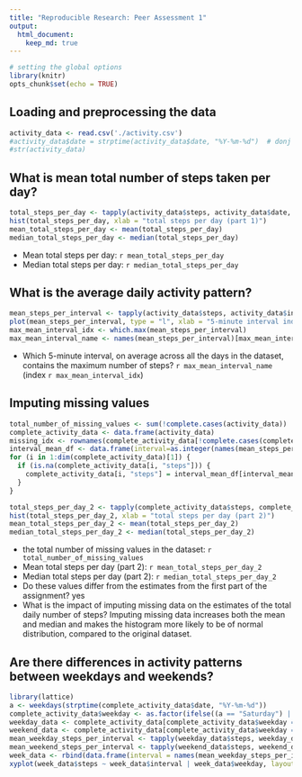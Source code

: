 ```yaml
---
title: "Reproducible Research: Peer Assessment 1"
output: 
  html_document:
    keep_md: true
---
```


```r
# setting the global options
library(knitr)
opts_chunk$set(echo = TRUE)
```

## Loading and preprocessing the data
```r
activity_data <- read.csv('./activity.csv')
#activity_data$date = strptime(activity_data$date, "%Y-%m-%d")  # donj't do this!
#str(activity_data)
```

## What is mean total number of steps taken per day?
```r
total_steps_per_day <- tapply(activity_data$steps, activity_data$date, sum, na.rm = TRUE)
hist(total_steps_per_day, xlab = "total steps per day (part 1)")
mean_total_steps_per_day <- mean(total_steps_per_day)
median_total_steps_per_day <- median(total_steps_per_day)
```
* Mean total steps per day: `r mean_total_steps_per_day`
* Median total steps per day: `r median_total_steps_per_day`

## What is the average daily activity pattern?

```r
mean_steps_per_interval <- tapply(activity_data$steps, activity_data$interval, mean, na.rm = TRUE)
plot(mean_steps_per_interval, type = "l", xlab = "5-minute interval index", ylab = "mean steps per interval")
max_mean_interval_idx <- which.max(mean_steps_per_interval)
max_mean_interval_name <- names(mean_steps_per_interval)[max_mean_interval_idx]
```
* Which 5-minute interval, on average across all the days in the dataset, contains the maximum number of steps? `r max_mean_interval_name` (index `r max_mean_interval_idx`)

## Imputing missing values
```r
total_number_of_missing_values <- sum(!complete.cases(activity_data))
complete_activity_data <- data.frame(activity_data)
missing_idx <- rownames(complete_activity_data[!complete.cases(complete_activity_data), ])
interval_mean_df <- data.frame(interval=as.integer(names(mean_steps_per_interval)), mean_steps=mean_steps_per_interval)
for (i in 1:dim(complete_activity_data)[1]) {
  if (is.na(complete_activity_data[i, "steps"])) {
    complete_activity_data[i, "steps"] = interval_mean_df[interval_mean_df$interval == complete_activity_data[i, "interval"], "mean_steps"]
  }
}

total_steps_per_day_2 <- tapply(complete_activity_data$steps, complete_activity_data$date, sum, na.rm = TRUE)
hist(total_steps_per_day_2, xlab = "total steps per day (part 2)")
mean_total_steps_per_day_2 <- mean(total_steps_per_day_2)
median_total_steps_per_day_2 <- median(total_steps_per_day_2)
```
* the total number of missing values in the dataset: `r total_number_of_missing_values`
* Mean total steps per day (part 2): `r mean_total_steps_per_day_2`
* Median total steps per day (part 2): `r median_total_steps_per_day_2`
* Do these values differ from the estimates from the first part of the assignment? yes
* What is the impact of imputing missing data on the estimates of the total daily number of steps?
  Imputing missing data increases both the mean and median and makes the histogram more likely to be of normal distribution, compared to the original dataset.

## Are there differences in activity patterns between weekdays and weekends?
```r
library(lattice)
a <- weekdays(strptime(complete_activity_data$date, "%Y-%m-%d"))
complete_activity_data$weekday <- as.factor(ifelse((a == "Saturday") | (a == "Sunday"), "weekend", "weekday"))
weekday_data <- complete_activity_data[complete_activity_data$weekday == "weekday",]
weekend_data <- complete_activity_data[complete_activity_data$weekday == "weekend",]
mean_weekday_steps_per_interval <- tapply(weekday_data$steps, weekday_data$interval, mean, na.rm = TRUE)
mean_weekend_steps_per_interval <- tapply(weekend_data$steps, weekend_data$interval, mean, na.rm = TRUE)
week_data <- rbind(data.frame(interval = names(mean_weekday_steps_per_interval), steps = mean_weekday_steps_per_interval, weekday = "weekday"), data.frame(interval = names(mean_weekend_steps_per_interval), steps = mean_weekend_steps_per_interval, weekday = "weekend"))
xyplot(week_data$steps ~ week_data$interval | week_data$weekday, layout = c(1,2), xlab = "Interval", ylab = "Number of steps", type = "l")
```

